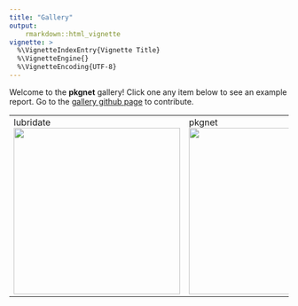 ```yaml
---
title: "Gallery"
output: 
    rmarkdown::html_vignette
vignette: >
  %\VignetteIndexEntry{Vignette Title}
  %\VignetteEngine{}
  %\VignetteEncoding{UTF-8}
---
```


Welcome to the **pkgnet** gallery!   Click one any item below to see an example report.  Go to the [gallery github page](https://github.com/UptakeOpenSource/pkgnet-gallery) to contribute. 

<!--html_preserve-->
<table>
	<tr valign="top">
		<td width="33%">lubridate<br>
			<a href="https://uptakeopensource.github.io/pkgnet-gallery/exhibits/lubridate/lubridate.html">
				<img width="300" src="https://uptakeopensource.github.io/pkgnet-gallery/exhibits/lubridate/lubridate.png">
			</a>
		</td>
		<td width="33%">pkgnet<br><a href="https://uptakeopensource.github.io/pkgnet-gallery/exhibits/pkgnet/pkgnet.html"><img width="300" src="https://uptakeopensource.github.io/pkgnet-gallery/exhibits/pkgnet/pkgnet.png"></a></td>
		<td width="33%">updraft<br><a href="https://uptakeopensource.github.io/pkgnet-gallery/exhibits/updraft/updraft.html"><img width="300" src="https://uptakeopensource.github.io/pkgnet-gallery/exhibits/updraft/updraft.png"></a></td>
	</tr>
</table>
<!--/html_preserve-->